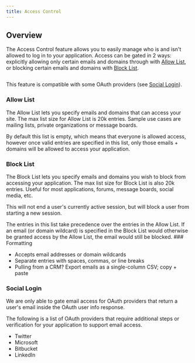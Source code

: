 ```yaml
---
title: Access Control
---
```



## Overview

The Access Control feature allows you to easily manage who is and isn't allowed to log in to your application. Access can be gated in 2 ways: explicitly allowing only certain emails and domains through with [Allow List](#allow-list), or blocking certain emails and domains with [Block List](#block-list).

<Frame>
  <img src="/images/access-control.webp" alt=""/>
</Frame>


This feature is compatible with some OAuth providers (see [Social Login](#social-login)).

### Allow List

The Allow List lets you specify emails and domains that can access your site. The max list size for Allow List is 20k entries. Sample use cases are mailing lists, private organizations or message boards.

<Note>
By default this list is empty, which means that everyone is allowed access, however once valid entries are specified in this list, only those emails + domains will be allowed to access your application.
</Note>

### Block List

The Block List lets you specify emails and domains you wish to block from accessing your application. The max list size for Block List is also 20k entries. Useful for most applications, forums, message boards, social media, etc.

This will not end a user's currently active session, but will block a user from starting a new session.

<Info>
The entries in this list take precedence over the entries in the Allow List. If an email (or domain wildcard) is specified in the Block List would otherwise be granted access by the Allow List, the email would still be blocked.
</Info>
### Formatting

* Accepts email addresses or domain wildcards
* Separate entries with spaces, commas, or line breaks
* Pulling from a CRM? Export emails as a single-column CSV; copy + paste

### Social Login

We are only able to gate email access for OAuth providers that return a user's email inside the OAuth user info response.

The following is a list of OAuth providers that require additional steps or verification for your application to support email access.

* Twitter
* Microsoft
* Bitbucket
* LinkedIn

